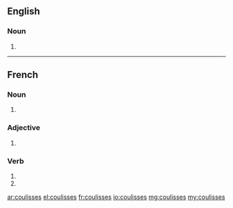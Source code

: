 ==English==

===Noun===
{{head|en|plural}}

# {{plural of|coulisse|lang=en|nocat=1}}

----

==French==

===Noun===
{{head|fr|plural}} {{f-p}}

# {{plural of|coulisse|lang=fr|nocat=1}}

===Adjective===
{{fr-adj-form}}

# {{form of|Feminine plural|coulis|lang=fr}}

===Verb===
{{fr-verb-form}}

# {{conjugation of|coulisser||2|s|pres|ind|lang=fr}}
# {{conjugation of|coulisser||2|s|pres|sub|lang=fr}}

[[ar:coulisses]]
[[el:coulisses]]
[[fr:coulisses]]
[[io:coulisses]]
[[mg:coulisses]]
[[my:coulisses]]